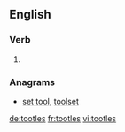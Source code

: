 ==English==

===Verb===
{{head|en|verb form}}

# {{en-third-person singular of|tootle}}

===Anagrams===
* [[set tool#English|set tool]], [[toolset#English|toolset]]

[[de:tootles]]
[[fr:tootles]]
[[vi:tootles]]